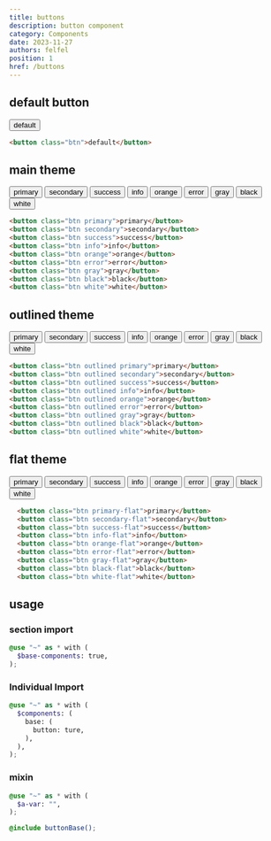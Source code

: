 ```yaml
---
title: buttons
description: button component
category: Components
date: 2023-11-27
authors: felfel
position: 1
href: /buttons
---
```


## default button

<div class="browser-app">
  <div class="header">
    <span class="dot"></span>
    <span class="dot"></span>
    <span class="dot"></span>
  </div>
  <div class="py-5 px-5">
    <button class="btn">default</button>
  </div>
</div>


```html
<button class="btn">default</button>
```

## main theme


<div class="browser-app">
  <div class="header">
    <span class="dot"></span>
    <span class="dot"></span>
    <span class="dot"></span>
  </div>
<div class="py-5 px-5">
<div class="row gap-4">
    <button className="btn primary">primary</button>
  <button className="btn secondary">secondary</button>
  <button className="btn success">success</button>
  <button className="btn info">info</button>
  <button className="btn orange">orange</button>
  <button className="btn error">error</button>
  <button className="btn gray">gray</button>
  <button className="btn black">black</button>
  <button className="btn white">white</button>
</div>
  </div>      
</div> 

```html
<button class="btn primary">primary</button>
<button class="btn secondary">secondary</button>
<button class="btn success">success</button>
<button class="btn info">info</button>
<button class="btn orange">orange</button>
<button class="btn error">error</button>
<button class="btn gray">gray</button>
<button class="btn black">black</button>
<button class="btn white">white</button>
```

## outlined theme


<div class="browser-app">
  <div class="header">
    <span class="dot"></span>
    <span class="dot"></span>
    <span class="dot"></span>
  </div>
<div class="py-5 px-5">
<div class="row gap-4">
  <button className="btn outlined primary">primary</button>
  <button className="btn outlined secondary">secondary</button>
  <button className="btn outlined success">success</button>
  <button className="btn outlined info">info</button>
  <button className="btn outlined orange">orange</button>
  <button className="btn outlined error">error</button>
  <button className="btn outlined gray">gray</button>
  <button className="btn outlined black">black</button>
  <button className="btn outlined white">white</button>
</div>
  </div>      
</div> 

```html
<button class="btn outlined primary">primary</button>
<button class="btn outlined secondary">secondary</button>
<button class="btn outlined success">success</button>
<button class="btn outlined info">info</button>
<button class="btn outlined orange">orange</button>
<button class="btn outlined error">error</button>
<button class="btn outlined gray">gray</button>
<button class="btn outlined black">black</button>
<button class="btn outlined white">white</button>
```

## flat theme


<div class="browser-app">
  <div class="header">
    <span class="dot"></span>
    <span class="dot"></span>
    <span class="dot"></span>
  </div>
<div class="py-5 px-5">
<div class="row gap-4">
  <button className="btn primary-flat">primary</button>
  <button className="btn secondary-flat">secondary</button>
  <button className="btn success-flat">success</button>
  <button className="btn info-flat">info</button>
  <button className="btn orange-flat">orange</button>
  <button className="btn error-flat">error</button>
  <button className="btn gray-flat">gray</button>
  <button className="btn black-flat">black</button>
  <button className="btn white-flat">white</button>
</div>

  </div>      
</div> 

```html
  <button class="btn primary-flat">primary</button>
  <button class="btn secondary-flat">secondary</button>
  <button class="btn success-flat">success</button>
  <button class="btn info-flat">info</button>
  <button class="btn orange-flat">orange</button>
  <button class="btn error-flat">error</button>
  <button class="btn gray-flat">gray</button>
  <button class="btn black-flat">black</button>
  <button class="btn white-flat">white</button>
```


## usage


### section import

```scss
@use "~" as * with (
  $base-components: true,
);
```

### Individual Import


```scss
@use "~" as * with (
  $components: (
    base: (
      button: ture,
    ),
  ),
);
```
### mixin

```scss
@use "~" as * with (
  $a-var: "",
);

@include buttonBase();
```